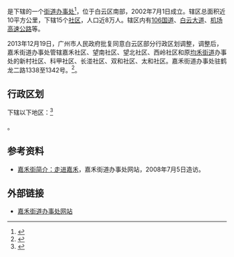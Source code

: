 {{中国乡级行政区
|建置时间 = 2002年7月1日
|行政区划 = 9
|村委会 = 
|居委会 = 9
|总面积 = 10平方公里
|户籍人口 = 
|户籍人口年份 = 
|常住人口 = 8万人
|常住人口年份 = 
|人口密度 = 
|44/01/11/012/000}}

'''{{PAGENAMEBASE}}'''是{{PRC admin/fullname|44/01/11/012/000|3}}下辖的一个[[街道办事处|街道办事处]]<ref>{{PRC admin/ref sgc|{{PRC admin/parent|44/01/11/012/000}}}}</ref>，位于白云区南部，2002年7月1日成立。辖区总面积近10平方公里，下辖15个[[社区|社区]]，人口近8万人。辖区内有[[106国道|106国道]]、[[白云大道|白云大道]]、[[广州机场高速公路|机场高速公路]]等。

2013年12月19日，广州市人民政府批复同意白云区部分行政区划调整，调整后，嘉禾街道办事处管辖嘉禾社区、望南社区、望北社区、西岭社区和原[[均禾街道|均禾街道]]办事处的新村社区、科甲社区、长湴社区、双和社区、太和社区。嘉禾街道办事处驻鹤龙二路1338至1342号。<ref>{{Cite web |url=http://www.gz.gov.cn/gzgov/s2811/201312/2575447.shtml |title=广州市人民政府关于同意白云区部分行政区划调整的批复（穗府函〔2013〕138号） |access-date=2017-09-09 |archive-url=https://web.archive.org/web/20170910041138/http://www.gz.gov.cn/gzgov/s2811/201312/2575447.shtml |archive-date=2017-09-10 |dead-url=yes }}</ref>。

== 行政区划 ==

{{PAGENAMEBASE}}下辖以下地区：<ref>{{PRC admin/ref sgc|44/01/11/012/000}}</ref>

{{PRC admin/children|44/01/11/012/000}}。

==参考资料==
{{reflist}}
*[http://www.by.gov.cn/cn/news/content.asp?id=200510211428280485 嘉禾街简介：走进嘉禾]{{dead link|date=2017年12月 |bot=InternetArchiveBot |fix-attempted=yes }}，嘉禾街道办事处网站，2008年7月5日造访。

==外部链接==
*[https://web.archive.org/web/20070607191512/http://www.by.gov.cn/cn/news/list.asp?columnid=CLZJHJ0811 嘉禾街道办事处网站]

{{广州小作品}}
{{PRC admin/navcat|44/01/11/012/000}}